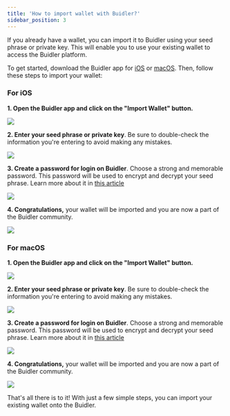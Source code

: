 ```yaml
---
title: 'How to import wallet with Buidler?'
sidebar_position: 3
---
```


If you already have a wallet, you can import it to Buidler using your seed phrase or private key. This will enable you to use your existing wallet to access the Buidler platform.

To get started, download the Buidler app for [iOS](https://buidler.app/download/ios) or [macOS](https://buidler.app/download/mac). Then, follow these steps to import your wallet:

### For iOS

**1. Open the Buidler app and click on the "Import Wallet" button.**

<div class="mobile-screenshot">

![](../../static/img/using-buidler/import-wallet/import-wallet.png)

</div>

**2. Enter your seed phrase or private key**. Be sure to double-check the information you're entering to avoid making any mistakes.

<div class="mobile-screenshot">

![](../../static/img/using-buidler/import-wallet/import-seed-phrase.png)

</div>

**3. Create a password for login on Buidler**. Choose a strong and memorable password. This password will be used to encrypt and decrypt your seed phrase. Learn more about it in [this article](https://docs.buidler.app/docs/blog/how-buidler-store-your-password)
<div class="mobile-screenshot">

![](../../static/img/using-buidler/create-wallet/create-password.png)

</div>

**4. Congratulations,** your wallet will be imported and you are now a part of the Buidler community.

<div class="mobile-screenshot">

![](../../static/img/using-buidler/create-wallet/create-wallet-success.png)

</div>

### For macOS

**1. Open the Buidler app and click on the "Import Wallet" button.**

![](../../static/img/using-buidler/import-wallet/mac-import-wallet.png)
    
**2. Enter your seed phrase or private key**. Be sure to double-check the information you're entering to avoid making any mistakes.

![](../../static/img/using-buidler/import-wallet/mac-import-seedphrase.png)

**3. Create a password for login on Buidler**. Choose a strong and memorable password. This password will be used to encrypt and decrypt your seed phrase. Learn more about it in [this article](https://docs.buidler.app/docs/blog/how-buidler-store-your-password)

![](../../static/img/using-buidler/create-wallet/mac-create-password.png)


**4. Congratulations,** your wallet will be imported and you are now a part of the Buidler community.

![](../../static/img/using-buidler/create-wallet/mac-create-wallet-success.png)

That's all there is to it! With just a few simple steps, you can import your existing wallet onto the Buidler.